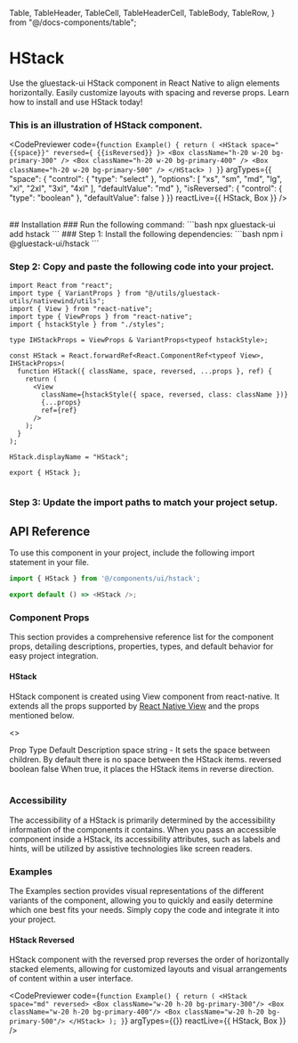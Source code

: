 
  Table,
  TableHeader,
  TableCell,
  TableHeaderCell,
  TableBody,
  TableRow,
} from "@/docs-components/table";

# HStack

Use the gluestack-ui HStack component in React Native to align elements horizontally. Easily customize layouts with spacing and reverse props. Learn how to install and use HStack today!

### This is an illustration of HStack component.


  

  
  
  <CodePreviewer
  code={`function Example() {
  return (
    <HStack space="{{space}}" reversed={ {{isReversed}} }>
      <Box className="h-20 w-20 bg-primary-300" />
      <Box className="h-20 w-20 bg-primary-400" />
      <Box className="h-20 w-20 bg-primary-500" />
    </HStack>
  )
}`}
  argTypes={{
  "space": {
    "control": {
      "type": "select"
    },
    "options": [
      "xs",
      "sm",
      "md",
      "lg",
      "xl",
      "2xl",
      "3xl",
      "4xl"
    ],
    "defaultValue": "md"
  },
  "isReversed": {
    "control": {
      "type": "boolean"
    },
    "defaultValue": false
  }
}}
  reactLive={{ HStack, Box }}
/>

<br />
## Installation

<Tabs>
<TabItem label="CLI">
### Run the following command:
  ```bash
  npx gluestack-ui add hstack
  ```
</TabItem>
<TabItem label="Manual">
### Step 1: Install the following dependencies:
  ```bash
  npm i @gluestack-ui/hstack
  ```

### Step 2: Copy and paste the following code into your project.

```tsx
import React from "react";
import type { VariantProps } from "@/utils/gluestack-utils/nativewind/utils";
import { View } from "react-native";
import type { ViewProps } from "react-native";
import { hstackStyle } from "./styles";

type IHStackProps = ViewProps & VariantProps<typeof hstackStyle>;

const HStack = React.forwardRef<React.ComponentRef<typeof View>, IHStackProps>(
  function HStack({ className, space, reversed, ...props }, ref) {
    return (
      <View
        className={hstackStyle({ space, reversed, class: className })}
        {...props}
        ref={ref}
      />
    );
  }
);

HStack.displayName = "HStack";

export { HStack };
 
```

### Step 3: Update the import paths to match your project setup.
</TabItem>
</Tabs>

## API Reference

To use this component in your project, include the following import statement in your file.

```ts
import { HStack } from '@/components/ui/hstack';
```

```ts
export default () => <HStack />;
```

### Component Props

This section provides a comprehensive reference list for the component props, detailing descriptions, properties, types, and default behavior for easy project integration.

#### HStack

HStack component is created using View component from react-native. It extends all the props supported by [React Native View](https://reactnative.dev/docs/view#props) and the props mentioned below.

<>
<Table>
<TableHeader>
  <TableRow>
    <TableHeaderCell>Prop</TableHeaderCell>
    <TableHeaderCell>Type</TableHeaderCell>
    <TableHeaderCell>Default</TableHeaderCell>
    <TableHeaderCell>Description</TableHeaderCell>
  </TableRow>
  </TableHeader>
  <TableBody>
  <TableRow>
    <TableCell><InlineCode>space</InlineCode></TableCell>
    <TableCell>string</TableCell>
    <TableCell>-</TableCell>
    <TableCell>It sets the space between children. By default there is no space between the HStack items.</TableCell>
  </TableRow>
  <TableRow>
    <TableCell><InlineCode>reversed</InlineCode></TableCell>
    <TableCell>boolean</TableCell>
    <TableCell>false</TableCell>
    <TableCell>When true, it places the HStack items in reverse direction.</TableCell>
  </TableRow>
  </TableBody>
</Table>
</>

### Accessibility

The accessibility of a HStack is primarily determined by the accessibility information of the components it contains. When you pass an accessible component inside a HStack, its accessibility attributes, such as labels and hints, will be utilized by assistive technologies like screen readers.

### Examples

The Examples section provides visual representations of the different variants of the component, allowing you to quickly and easily determine which one best fits your needs. Simply copy the code and integrate it into your project.



  #### HStack Reversed

  HStack component with the reversed prop reverses the order of horizontally stacked elements, allowing for customized layouts and visual arrangements of content within a user interface.
  
  <CodePreviewer
  code={`function Example() {
  return (
    <HStack space="md" reversed>
      <Box className="w-20 h-20 bg-primary-300"/>
      <Box className="w-20 h-20 bg-primary-400"/>
      <Box className="w-20 h-20 bg-primary-500"/>
    </HStack>
  );
}`}
  argTypes={{}}
  reactLive={{ HStack, Box }}
/>